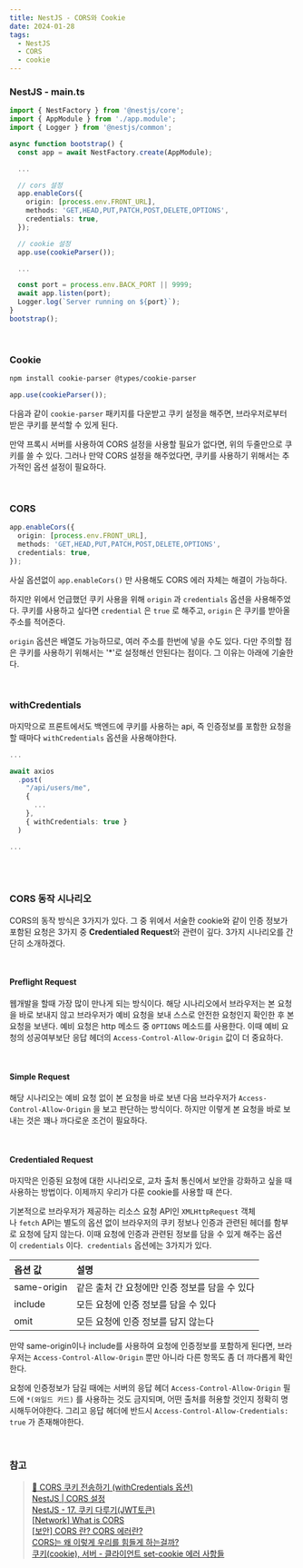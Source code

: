 ```yaml
---
title: NestJS - CORS와 Cookie
date: 2024-01-28
tags:
  - NestJS
  - CORS
  - cookie
---
```


### NestJS - main.ts
```ts
import { NestFactory } from '@nestjs/core';
import { AppModule } from './app.module';
import { Logger } from '@nestjs/common';

async function bootstrap() {
  const app = await NestFactory.create(AppModule);

  ...

  // cors 설정
  app.enableCors({
    origin: [process.env.FRONT_URL],
    methods: 'GET,HEAD,PUT,PATCH,POST,DELETE,OPTIONS',
    credentials: true,
  });

  // cookie 설정
  app.use(cookieParser());

  ...

  const port = process.env.BACK_PORT || 9999;
  await app.listen(port);
  Logger.log(`Server running on ${port}`);
}
bootstrap();
```

<br/>

### Cookie
```bash
npm install cookie-parser @types/cookie-parser
```
```ts
app.use(cookieParser());
```
다음과 같이 `cookie-parser` 패키지를 다운받고 쿠키 설정을 해주면, 브라우저로부터 받은 쿠키를 분석할 수 있게 된다.

만약 프록시 서버를 사용하여 CORS 설정을 사용할 필요가 없다면, 위의 두줄만으로 쿠키를 쓸 수 있다. 그러나 만약 CORS 설정을 해주었다면, 쿠키를 사용하기 위해서는 추가적인 옵션 설정이 필요하다.

<br/>

### CORS
```ts
app.enableCors({
  origin: [process.env.FRONT_URL],
  methods: 'GET,HEAD,PUT,PATCH,POST,DELETE,OPTIONS',
  credentials: true,
});
```
사실 옵션없이 `app.enableCors()` 만 사용해도 CORS 에러 자체는 해결이 가능하다.

하지만 위에서 언급했던 쿠키 사용을 위해 `origin` 과 `credentials` 옵션을 사용해주었다. 쿠키를 사용하고 싶다면 `credential` 은 `true` 로 해주고, `origin` 은 쿠키를 받아올 주소를 적어준다.

`origin` 옵션은 배열도 가능하므로, 여러 주소를 한번에 넣을 수도 있다. 다만 주의할 점은 쿠키를 사용하기 위해서는 '*'로 설정해선 안된다는 점이다. 그 이유는 아래에 기술한다.

<br/>

### withCredentials
마지막으로 프론트에서도 백엔드에 쿠키를 사용하는 api, 즉 인증정보를 포함한 요청을 할 때마다 `withCredentials` 옵션을 사용해야한다.

```ts
...

await axios
  .post(
    "/api/users/me",
    {
      ...
    },
    { withCredentials: true }
  )

...
```

<br/><br/>

### CORS 동작 시나리오

CORS의 동작 방식은 3가지가 있다.
그 중 위에서 서술한 cookie와 같이 인증 정보가 포함된 요청은 3가지 중 **Credentialed Request**와 관련이 깊다.
3가지 시나리오를 간단히 소개하겠다.

<br/>

#### Preflight Request

웹개발을 할때 가장 많이 만나게 되는 방식이다.
해당 시나리오에서 브라우저는 본 요청을 바로 보내지 않고 브라우저가 예비 요청을 보내 스스로 안전한 요청인지 확인한 후 본 요청을 보낸다. 예비 요청은 http 메소드 중 `OPTIONS` 메소드를 사용한다. 이때 예비 요청의 성공여부보단 응답 헤더의 `Access-Control-Allow-Origin` 값이 더 중요하다.

<br/>

#### Simple Request

해당 시나리오는 예비 요청 없이 본 요청을 바로 보낸 다음 브라우저가 `Access-Control-Allow-Origin` 을 보고 판단하는 방식이다. 하지만 이렇게 본 요청을 바로 보내는 것은 꽤나 까다로운 조건이 필요하다.

<br/>

#### Credentialed Request

마지막은 인증된 요청에 대한 시나리오로, 교차 출처 통신에서 보안을 강화하고 싶을 때 사용하는 방법이다. 이제까지 우리가 다룬 cookie를 사용할 때 쓴다.

기본적으로 브라우저가 제공하는 리소스 요청 API인 `XMLHttpRequest` 객체나 `fetch` API는 별도의 옵션 없이 브라우저의 쿠키 정보나 인증과 관련된 헤더를 함부로 요청에 담지 않는다. 이때 요청에 인증과 관련된 정보를 담을 수 있게 해주는 옵션이 `credentials` 이다.  `credentials` 옵션에는 3가지가 있다.

| 옵션 값 | 설명 | 
| :- | :- |
| same-origin | 같은 출처 간 요청에만 인증 정보를 담을 수 있다 |
| include | 모든 요청에 인증 정보를 담을 수 있다 |
| omit | 모든 요청에 인증 정보를 담지 않는다 |

만약 same-origin이나 include를 사용하여 요청에 인증정보를 포함하게 된다면, 브라우저는  `Access-Control-Allow-Origin` 뿐만 아니라 다른 항목도 좀 더 까다롭게 확인한다.

요청에 인증정보가 담길 때에는 서버의 응답 헤더 `Access-Control-Allow-Origin` 필드에 `*(와일드 카드)` 를 사용하는 것도 금지되며, 어떤 출처를 허용할 것인지 정확히 명시해두어야한다. 그리고 응답 헤더에 반드시 `Access-Control-Allow-Credentials: true` 가 존재해야한다.



<br/>

### 참고
> [🍪 CORS 쿠키 전송하기 (withCredentials 옵션)](https://inpa.tistory.com/entry/AXIOS-%F0%9F%93%9A-CORS-%EC%BF%A0%ED%82%A4-%EC%A0%84%EC%86%A1withCredentials-%EC%98%B5%EC%85%98)
<br/>[NestJS | CORS 설정](https://velog.io/@suasue/NestJS-CORS-%EC%84%A4%EC%A0%95)
<br/>[NestJS - 17. 쿠키 다루기(JWT토큰)](https://codegear.tistory.com/78)
<br/>[[Network] What is CORS](https://snupi.tistory.com/210)
<br/>[[보안] CORS 란? CORS 에러란?](https://jhyonhyon.tistory.com/39)
<br/>[CORS는 왜 이렇게 우리를 힘들게 하는걸까?](https://evan-moon.github.io/2020/05/21/about-cors/)
<br/>[쿠키(cookie), 서버 - 클라이언트 set-cookie 에러 사항들](https://cornpip.tistory.com/40)
